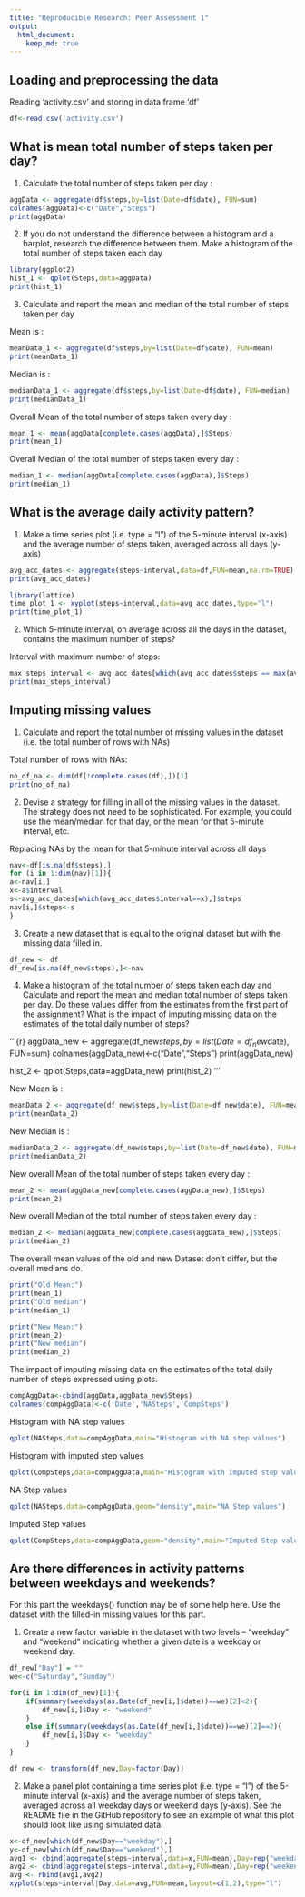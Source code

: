 ```yaml
---
title: "Reproducible Research: Peer Assessment 1"
output: 
  html_document:
    keep_md: true
---
```



## Loading and preprocessing the data  

Reading 'activity.csv' and storing in data frame 'df'  

```r
df<-read.csv('activity.csv')
```

## What is mean total number of steps taken per day?

1) Calculate the total number of steps taken per day :

```r
aggData <- aggregate(df$steps,by=list(Date=df$date), FUN=sum)
colnames(aggData)<-c("Date","Steps")
print(aggData)
```

2) If you do not understand the difference between a histogram and a barplot, research the difference between them. Make a histogram of the total number of steps taken each day  

```r
library(ggplot2)
hist_1 <- qplot(Steps,data=aggData)
print(hist_1)
```

3) Calculate and report the mean and median of the total number of steps taken per day  

Mean is :  
```r
meanData_1 <- aggregate(df$steps,by=list(Date=df$date), FUN=mean)
print(meanData_1)
``` 

Median is :  
```r
medianData_1 <- aggregate(df$steps,by=list(Date=df$date), FUN=median)
print(medianData_1)
```

Overall Mean of the total number of steps taken every day :  
```r
mean_1 <- mean(aggData[complete.cases(aggData),]$Steps)
print(mean_1)
``` 

Overall Median of the total number of steps taken every day :  
```r
median_1 <- median(aggData[complete.cases(aggData),]$Steps)
print(median_1)
```

## What is the average daily activity pattern?  

1) Make a time series plot (i.e. type = "l") of the 5-minute interval (x-axis) and the average number of steps taken, averaged across all days (y-axis)  

```r
avg_acc_dates <- aggregate(steps~interval,data=df,FUN=mean,na.rm=TRUE)
print(avg_acc_dates)

library(lattice)
time_plot_1 <- xyplot(steps~interval,data=avg_acc_dates,type="l")
print(time_plot_1)
``` 

2) Which 5-minute interval, on average across all the days in the dataset, contains the maximum number of steps?  

Interval with maximum number of steps:  

```r
max_steps_interval <- avg_acc_dates[which(avg_acc_dates$steps == max(avg_acc_dates$steps)),]$interval
print(max_steps_interval)
```  

## Imputing missing values  

1) Calculate and report the total number of missing values in the dataset (i.e. the total number of rows with NAs)  

Total number of rows with NAs:  

```r
no_of_na <- dim(df[!complete.cases(df),])[1]
print(no_of_na)
```  

2) Devise a strategy for filling in all of the missing values in the dataset. The strategy does not need to be sophisticated. For example, you could use the mean/median for that day, or the mean for that 5-minute interval, etc.  

Replacing NAs by the mean for that 5-minute interval across all days  

```r
nav<-df[is.na(df$steps),]
for (i in 1:dim(nav)[1]){
a<-nav[i,]
x<-a$interval
s<-avg_acc_dates[which(avg_acc_dates$interval==x),]$steps
nav[i,]$steps<-s
}
```

3) Create a new dataset that is equal to the original dataset but with the missing data filled in.   

```r
df_new <- df
df_new[is.na(df_new$steps),]<-nav
```  

4) Make a histogram of the total number of steps taken each day and Calculate and report the mean and median total number of steps taken per day. Do these values differ from the estimates from the first part of the assignment? What is the impact of imputing missing data on the estimates of the total daily number of steps?   

'''{r}
aggData_new <- aggregate(df_new$steps,by=list(Date=df_new$date), FUN=sum)
colnames(aggData_new)<-c("Date","Steps")
print(aggData_new)

hist_2 <- qplot(Steps,data=aggData_new)
print(hist_2)
'''

New Mean is :  
```r
meanData_2 <- aggregate(df_new$steps,by=list(Date=df_new$date), FUN=mean)
print(meanData_2)
``` 

New Median is :  
```r
medianData_2 <- aggregate(df_new$steps,by=list(Date=df_new$date), FUN=median)
print(medianData_2)
```

New overall Mean of the total number of steps taken every day :  
```r
mean_2 <- mean(aggData_new[complete.cases(aggData_new),]$Steps)
print(mean_2)
``` 

New overall Median of the total number of steps taken every day :  
```r
median_2 <- median(aggData_new[complete.cases(aggData_new),]$Steps)
print(median_2)
```

The overall mean values of the old and new Dataset don't differ, but the overall medians do.
```r
print("Old Mean:")
print(mean_1)   
print("Old median")
print(median_1)

print("New Mean:")
print(mean_2)
print("New median")
print(median_2)
```
The impact of imputing missing data on the estimates of the total daily number of steps expressed using plots.

```r
compAggData<-cbind(aggData,aggData_new$Steps)
colnames(compAggData)<-c('Date','NASteps','CompSteps')
```
Histogram with NA step values 
```r
qplot(NASteps,data=compAggData,main="Histogram with NA step values")
```
Histogram with imputed step values
```r
qplot(CompSteps,data=compAggData,main="Histogram with imputed step values")
```
NA Step values
```r
qplot(NASteps,data=compAggData,geom="density",main="NA Step values")
```
Imputed Step values
```r
qplot(CompSteps,data=compAggData,geom="density",main="Imputed Step values")
```

## Are there differences in activity patterns between weekdays and weekends?

For this part the weekdays() function may be of some help here. Use the dataset with the filled-in missing values for this part.

1) Create a new factor variable in the dataset with two levels – “weekday” and “weekend” indicating whether a given date is a weekday or weekend day.
```r
df_new["Day"] = ""
we<-c("Saturday","Sunday")

for(i in 1:dim(df_new)[1]){
    if(summary(weekdays(as.Date(df_new[i,]$date))==we)[2]<2){
        df_new[i,]$Day <- "weekend"
    }
    else if(summary(weekdays(as.Date(df_new[i,]$date))==we)[2]==2){
        df_new[i,]$Day <- "weekday"
    }
}

df_new <- transform(df_new,Day=factor(Day))
```
2) Make a panel plot containing a time series plot (i.e. type = "l") of the 5-minute interval (x-axis) and the average number of steps taken, averaged across all weekday days or weekend days (y-axis). See the README file in the GitHub repository to see an example of what this plot should look like using simulated data.

```r
x<-df_new[which(df_new$Day=="weekday"),]
y<-df_new[which(df_new$Day=="weekend"),]
avg1 <- cbind(aggregate(steps~interval,data=x,FUN=mean),Day=rep("weekday"))
avg2 <- cbind(aggregate(steps~interval,data=y,FUN=mean),Day=rep("weekend"))
avg <- rbind(avg1,avg2)
xyplot(steps~interval|Day,data=avg,FUN=mean,layout=c(1,2),type="l")
```